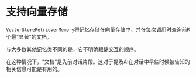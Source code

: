 # 支持向量存储

`VectorStoreRetrieverMemory`将记忆存储在向量存储中，并在每次调用时查询前K个最"显著"的文档。

与大多数其他记忆类不同的是，它不明确跟踪交互的顺序。

在这种情况下，"文档"是先前对话片段。这对于提及AI在对话中早些时候被告知的相关信息可能是有用的。


<Example/>
